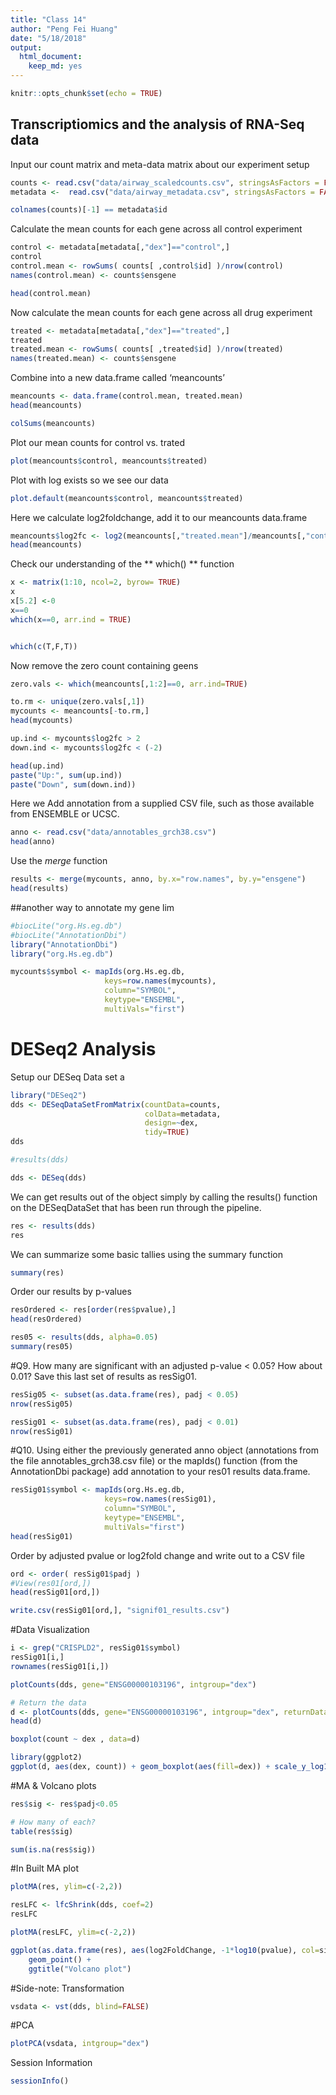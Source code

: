 ```yaml
---
title: "Class 14"
author: "Peng Fei Huang"
date: "5/18/2018"
output: 
  html_document: 
    keep_md: yes
---
```


```r
knitr::opts_chunk$set(echo = TRUE)
```


## Transcriptiomics and the analysis of RNA-Seq data 

Input our count matrix and meta-data matrix about our experiment setup

```r
counts <- read.csv("data/airway_scaledcounts.csv", stringsAsFactors = FALSE)
metadata <-  read.csv("data/airway_metadata.csv", stringsAsFactors = FALSE)
```

```r
colnames(counts)[-1] == metadata$id
```
Calculate the mean counts for each gene across all control experiment
```r
control <- metadata[metadata[,"dex"]=="control",]
control
control.mean <- rowSums( counts[ ,control$id] )/nrow(control) 
names(control.mean) <- counts$ensgene
```


```r
head(control.mean)
```

Now calculate the mean counts for each gene across all drug experiment
```r
treated <- metadata[metadata[,"dex"]=="treated",]
treated
treated.mean <- rowSums( counts[ ,treated$id] )/nrow(treated) 
names(treated.mean) <- counts$ensgene
```

Combine into a new data.frame called 'meancounts'
```r
meancounts <- data.frame(control.mean, treated.mean)
head(meancounts)
```

```r
colSums(meancounts)

```


Plot our mean counts  for control vs. trated
```r
plot(meancounts$control, meancounts$treated)
```

Plot with log exists so we see our data 
```r
plot.default(meancounts$control, meancounts$treated)
```


Here we calculate log2foldchange, add it to our meancounts data.frame
```r
meancounts$log2fc <- log2(meancounts[,"treated.mean"]/meancounts[,"control.mean"])
head(meancounts)
```

Check our understanding of the ** which() ** function
```r
x <- matrix(1:10, ncol=2, byrow= TRUE)
x
x[5.2] <-0
x==0
which(x==0, arr.ind = TRUE)


which(c(T,F,T))
```


Now remove the zero count containing geens 
```r
zero.vals <- which(meancounts[,1:2]==0, arr.ind=TRUE)

to.rm <- unique(zero.vals[,1])
mycounts <- meancounts[-to.rm,]
head(mycounts)
```

```r
up.ind <- mycounts$log2fc > 2
down.ind <- mycounts$log2fc < (-2)
```


```r
head(up.ind)
paste("Up:", sum(up.ind))
paste("Down", sum(down.ind))
```

Here we Add annotation from a supplied CSV file, such as those available from ENSEMBLE or UCSC. 
```r
anno <- read.csv("data/annotables_grch38.csv")
head(anno)
```

Use the *merge* function
```r
results <- merge(mycounts, anno, by.x="row.names", by.y="ensgene")
head(results)
```

##another way to annotate my gene lim
```r
#biocLite("org.Hs.eg.db")
#biocLite("AnnotationDbi")
library("AnnotationDbi")
library("org.Hs.eg.db")
```


```r
mycounts$symbol <- mapIds(org.Hs.eg.db,
                     keys=row.names(mycounts),
                     column="SYMBOL",
                     keytype="ENSEMBL",
                     multiVals="first")
```


# DESeq2 Analysis 

Setup our DESeq Data set a 
```r
library("DESeq2")
dds <- DESeqDataSetFromMatrix(countData=counts, 
                              colData=metadata, 
                              design=~dex, 
                              tidy=TRUE)
dds
```

```r
#results(dds)
```

```r
dds <- DESeq(dds)
```
We can get results out of the object simply by calling the results() function on the DESeqDataSet that has been run through the pipeline.
```r
res <- results(dds)
res
```



We can summarize some basic tallies using the summary function 
```r
summary(res)
```

Order our results by p-values 
```r
resOrdered <- res[order(res$pvalue),]
head(resOrdered)
```


```r
res05 <- results(dds, alpha=0.05)
summary(res05)
```

#Q9. How many are significant with an adjusted p-value < 0.05? How about 0.01? Save this last set of results as resSig01.
```r
resSig05 <- subset(as.data.frame(res), padj < 0.05)
nrow(resSig05)
```

```r
resSig01 <- subset(as.data.frame(res), padj < 0.01)
nrow(resSig01)
```

#Q10. Using either the previously generated anno object (annotations from the file annotables_grch38.csv file) or the mapIds() function (from the AnnotationDbi package) add annotation to your res01 results data.frame.


```r
resSig01$symbol <- mapIds(org.Hs.eg.db,
                     keys=row.names(resSig01),
                     column="SYMBOL",
                     keytype="ENSEMBL",
                     multiVals="first")
head(resSig01)
```


Order by adjusted pvalue or log2fold change and write out to a CSV file
```r
ord <- order( resSig01$padj )
#View(res01[ord,])
head(resSig01[ord,])
```

```r
write.csv(resSig01[ord,], "signif01_results.csv")
```

#Data Visualization
```r
i <- grep("CRISPLD2", resSig01$symbol)
resSig01[i,]
rownames(resSig01[i,])

```


```r
plotCounts(dds, gene="ENSG00000103196", intgroup="dex")

```


```r
# Return the data
d <- plotCounts(dds, gene="ENSG00000103196", intgroup="dex", returnData=TRUE)
head(d)
```

```r
boxplot(count ~ dex , data=d)

```

```r
library(ggplot2)
ggplot(d, aes(dex, count)) + geom_boxplot(aes(fill=dex)) + scale_y_log10() + ggtitle("CRISPLD2")
```


#MA & Volcano plots

```r
res$sig <- res$padj<0.05

# How many of each?
table(res$sig)
```

```r
sum(is.na(res$sig))

```

#In Built MA plot
```r
plotMA(res, ylim=c(-2,2))

```


```r
resLFC <- lfcShrink(dds, coef=2)
resLFC
```


```r
plotMA(resLFC, ylim=c(-2,2))

```


```r
ggplot(as.data.frame(res), aes(log2FoldChange, -1*log10(pvalue), col=sig)) + 
    geom_point() + 
    ggtitle("Volcano plot")
```


#Side-note: Transformation
```r
vsdata <- vst(dds, blind=FALSE)

```

#PCA
```r
plotPCA(vsdata, intgroup="dex")

```

Session Information
```r
sessionInfo()

```











